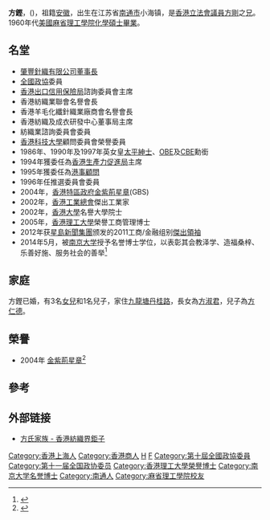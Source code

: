 '''方鏗'''{{GBSHK}}{{CBE}}{{JP}}，({{bd|1939年|}})，祖籍[[安徽|安徽]]，出生在江苏省[[南通市|南通市]]小海镇，是[[香港立法會議員|香港立法會議員]][[方剛|方剛]]之[[兄|兄]]。1960年代[[美國麻省理工學院|美國麻省理工學院]][[化學|化學]][[碩士|碩士]][[畢業|畢業]]。

==名堂==
*[[肇豐針織有限公司|肇豐針織有限公司]][[董事長|董事長]]
*[[全國政協|全國政協]]委員
*[[香港出口信用保險局|香港出口信用保險局]]諮詢委員會主席
*香港紡織業聯會名譽會長
*香港羊毛化纖針織業廠商會名譽會長
*香港紡織及成衣研發中心董事局主席
*紡織業諮詢委員會委員
*[[香港科技大學|香港科技大學]]顧問委員會榮譽委員
*1986年、1990年及1997年英女皇[[太平紳士|太平紳士]]、[[OBE|OBE]]及[[CBE|CBE]]勳銜
*1994年獲委任為[[香港生產力促進局|香港生產力促進局]]主席
*1995年獲委任為[[港事顧問|港事顧問]]
*1996年任推選委員會委員
*2004年，[[香港特區政府|香港特區政府]][[金紫荊星章|金紫荊星章]](GBS)
*2002年，[[香港工業總會|香港工業總會]]傑出工業家
*2002年，[[香港大學|香港大學]]名譽大學院士
*2005年，[[香港理工大學|香港理工大學]]榮譽工商管理博士
*2012年获[[星島新聞集團|星島新聞集團]]颁发的2011工商/金融组别[[傑出領袖選舉|傑出領袖]]
*2014年5月，被[[南京大学|南京大学]]授予名誉博士学位，以表彰其会教泽学、造福桑梓、乐善好施、服务社会的善举<ref >{{cite web |url=http://money.163.com/14/0518/00/9SG4ASJG00254TI5.html |language= |title=南京大学首次授予企业家名誉博士学位 |publisher=中国新闻网 |date=2014-05-18 |accessdate= |archive-url=https://web.archive.org/web/20150621172751/http://money.163.com/14/0518/00/9SG4ASJG00254TI5.html |archive-date=2015-06-21 |dead-url=yes }}</ref>

==家庭==
方鏗已婚，有3名[[女兒|女兒]]和1名兒子，家住[[九龍塘|九龍塘]][[丹桂路|丹桂路]]，長女為[[方淑君|方淑君]]，兒子為[[方仁德|方仁德]]。

==榮譽==
*2004年 [[金紫荊星章|金紫荊星章]]<ref>{{cite web |url=http://paper.wenweipo.com/2004/07/01/HK0407010060.htm |title=香港特區政府二○○四年授勳名單 |publisher=文匯報 |date=2004-07-01 |accessdate=2020-10-18 |archive-date=2020-11-02 |archive-url=https://web.archive.org/web/20201102143700/http://paper.wenweipo.com/2004/07/01/HK0407010060.htm |dead-url=no }}</ref>

==參考==
{{reflist}}

== 外部链接 ==
*[http://paper.wenweipo.com/2007/10/08/HK0710080034.htm 方氏家族 - 香港紡織界鉅子] {{Wayback|url=http://paper.wenweipo.com/2007/10/08/HK0710080034.htm |date=20190519092724 }}

{{DEFAULTSORT:FANG方}}
[[Category:香港上海人|Category:香港上海人]]
[[Category:香港商人|Category:香港商人]]
[[Category:方姓|H]]
[[Category:CBE勳銜|F]]
[[Category:第十屆全國政協委員|Category:第十屆全國政協委員]]
[[Category:第十一届全国政协委员|Category:第十一届全国政协委员]]
[[Category:香港理工大學榮譽博士|Category:香港理工大學榮譽博士]]
[[Category:南京大学名誉博士|Category:南京大学名誉博士]]
[[Category:南通人|Category:南通人]]
[[Category:麻省理工學院校友|Category:麻省理工學院校友]]